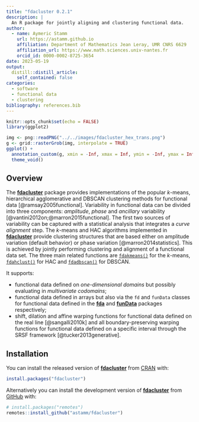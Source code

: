 ```yaml
---
title: "fdacluster 0.2.1"
description: |
  An R package for jointly aligning and clustering functional data.
author:
  - name: Aymeric Stamm
    url: https://astamm.github.io
    affiliation: Department of Mathematics Jean Leray, UMR CNRS 6629
    affiliation_url: https://www.math.sciences.univ-nantes.fr
    orcid_id: 0000-0002-8725-3654
date: 2023-05-19
output:
  distill::distill_article:
    self_contained: false
categories:
  - software
  - functional data
  - clustering
bibliography: references.bib
---
```


```r
knitr::opts_chunk$set(echo = FALSE)
library(ggplot2)
```

```r
img <- png::readPNG("../../images/fdacluster_hex_trans.png")
g <- grid::rasterGrob(img, interpolate = TRUE)
ggplot() +
  annotation_custom(g, xmin = -Inf, xmax = Inf, ymin = -Inf, ymax = Inf) + 
  theme_void()
```

## Overview

The [**fdacluster**](https://astamm.github.io/fdacluster/) package provides
implementations of the popular $k$-means, hierarchical agglomerative and DBSCAN
clustering methods for functional data [@ramsay2005functional]. Variability in
functional data can be divided into three components:
*amplitude*, *phase* and *ancillary* variability [@vantini2012on;@marron2015functional]. The first two sources of variability can be captured with a statistical analysis that
integrates a *curve alignment* step. The $k$-means and HAC algorithms
implemented in [**fdacluster**](https://astamm.github.io/fdacluster/) provide
clustering structures that are based either on amplitude variation (default
behavior) or phase variation [@marron2014statistics]. This is achieved by
jointly performing clustering and alignment of a functional data set. The three
main related functions are
[`fdakmeans()`](https://astamm.github.io/fdacluster/reference/fdakmeans.html)
for the $k$-means,
[`fdahclust()`](https://astamm.github.io/fdacluster/reference/fdahclust.html)
for HAC and
[`fdadbscan()`](https://astamm.github.io/fdacluster/reference/fdadbscan.html)
for DBSCAN.

It supports:

- functional data defined on *one-dimensional domains* but possibly evaluating in
*multivariate codomains*;
- functional data defined in arrays but also via the `fd` and `funData` classes
for functional data defined in the
[**fda**](https://cran.r-project.org/package=fda) and
[**funData**](https://cran.r-project.org/package=funData) packages respectively;
- shift, dilation and affine warping functions for functional data
defined on the real line [@sangalli2010k] and all boundary-preserving warping
functions for functional data defined on a specific interval through the SRSF
framework [@tucker2013generative].

## Installation

You can install the released version of
[**fdacluster**](https://astamm.github.io/fdacluster/) from
[CRAN](https://cran.r-project.org) with:

```r
install.packages("fdacluster")
```

Alternatively you can install the development version of
[**fdacluster**](https://astamm.github.io/fdacluster/) from [GitHub](https://github.com/)
with:

```r
# install.packages("remotes")
remotes::install_github("astamm/fdacluster")
```
